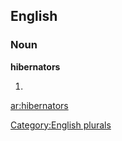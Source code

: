 
==English==

===Noun===
'''hibernators'''

# {{plural of|[[hibernator]]}}

[[Category:English plurals]]

[[ar:hibernators]]